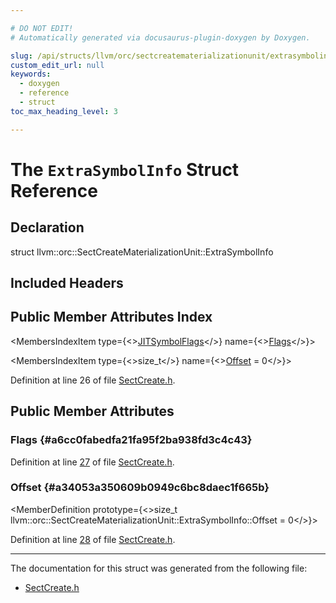 ```yaml
---

# DO NOT EDIT!
# Automatically generated via docusaurus-plugin-doxygen by Doxygen.

slug: /api/structs/llvm/orc/sectcreatematerializationunit/extrasymbolinfo
custom_edit_url: null
keywords:
  - doxygen
  - reference
  - struct
toc_max_heading_level: 3

---
```





# The `ExtraSymbolInfo` Struct Reference

<DoxygenPage pluginConfig={pluginConfig}>



## Declaration

<CodeBlock>struct llvm::orc::SectCreateMaterializationUnit::ExtraSymbolInfo</CodeBlock>

## Included Headers

<IncludesList>
<IncludesListItem
  filePath="llvm/ExecutionEngine/Orc/SectCreate.h"
  permalink="/docs/api/files/include/include/llvm/include/llvm/executionengine/include/llvm/executionengine/orc/sectcreate-h"
  isLocal="true" />
</IncludesList>

## Public Member Attributes Index

<MembersIndex>

<MembersIndexItem
  type={<><a href="/docs/api/classes/llvm/jitsymbolflags">JITSymbolFlags</a></>}
  name={<><a href="#a6cc0fabedfa21fa95f2ba938fd3c4c43">Flags</a></>}>
</MembersIndexItem>

<MembersIndexItem
  type={<>size&#95;t</>}
  name={<><a href="#a34053a350609b0949c6bc8daec1f665b">Offset</a> = 0</>}>
</MembersIndexItem>

</MembersIndex>


Definition at line 26 of file <a href="/docs/api/files/include/include/llvm/include/llvm/executionengine/include/llvm/executionengine/orc/sectcreate-h">SectCreate.h</a>.

<SectionDefinition>

## Public Member Attributes

### Flags {#a6cc0fabedfa21fa95f2ba938fd3c4c43}

<MemberDefinition
  prototype="JITSymbolFlags llvm::orc::SectCreateMaterializationUnit::ExtraSymbolInfo::Flags">

Definition at line <a href="/docs/api/files/include/include/llvm/include/llvm/executionengine/include/llvm/executionengine/orc/sectcreate-h/#l00027">27</a> of file <a href="/docs/api/files/include/include/llvm/include/llvm/executionengine/include/llvm/executionengine/orc/sectcreate-h">SectCreate.h</a>.
</MemberDefinition>

### Offset {#a34053a350609b0949c6bc8daec1f665b}

<MemberDefinition
  prototype={<>size&#95;t llvm::orc::SectCreateMaterializationUnit::ExtraSymbolInfo::Offset = 0</>}>

Definition at line <a href="/docs/api/files/include/include/llvm/include/llvm/executionengine/include/llvm/executionengine/orc/sectcreate-h/#l00028">28</a> of file <a href="/docs/api/files/include/include/llvm/include/llvm/executionengine/include/llvm/executionengine/orc/sectcreate-h">SectCreate.h</a>.
</MemberDefinition>

</SectionDefinition>

<hr/>

The documentation for this struct was generated from the following file:

<ul>
<li><a href="/docs/api/files/include/include/llvm/include/llvm/executionengine/include/llvm/executionengine/orc/sectcreate-h">SectCreate.h</a></li>
</ul>

</DoxygenPage>
